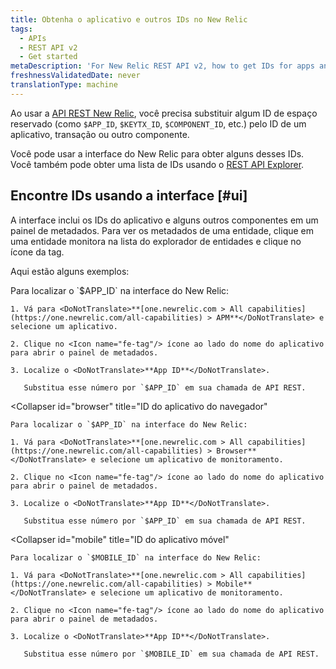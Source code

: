 ```yaml
---
title: Obtenha o aplicativo e outros IDs no New Relic
tags:
  - APIs
  - REST API v2
  - Get started
metaDescription: 'For New Relic REST API v2, how to get IDs for apps and other New Relic-identified components.'
freshnessValidatedDate: never
translationType: machine
---
```


Ao usar a [API REST New Relic](/docs/apis/rest-api-v2/getting-started/introduction-new-relic-rest-api-v2), você precisa substituir algum ID de espaço reservado (como `$APP_ID`, `$KEYTX_ID`, `$COMPONENT_ID`, etc.) pelo ID de um aplicativo, transação ou outro componente.

Você pode usar a interface do New Relic para obter alguns desses IDs. Você também pode obter uma lista de IDs usando o [REST API Explorer](/docs/apis/rest-api-v2/get-started/list-application-id-host-id-instance-id).

## Encontre IDs usando a interface [#ui]

A interface inclui os IDs do aplicativo e alguns outros componentes em um painel de metadados. Para ver os metadados de uma entidade, clique em uma entidade monitora na lista do explorador de entidades e clique no ícone da tag.

Aqui estão alguns exemplos:

<CollapserGroup>
  <Collapser
    id="apm"
    title="APM: ID do aplicativo"
  >
    Para localizar o `$APP_ID` na interface do New Relic:

    1. Vá para <DoNotTranslate>**[one.newrelic.com > All capabilities](https://one.newrelic.com/all-capabilities) > APM**</DoNotTranslate> e selecione um aplicativo.

    2. Clique no <Icon name="fe-tag"/> ícone ao lado do nome do aplicativo para abrir o painel de metadados.

    3. Localize o <DoNotTranslate>**App ID**</DoNotTranslate>.

       Substitua esse número por `$APP_ID` em sua chamada de API REST.
  </Collapser>

  <Collapser
    id="browser"
    title="ID do aplicativo do navegador"
  >
    Para localizar o `$APP_ID` na interface do New Relic:

    1. Vá para <DoNotTranslate>**[one.newrelic.com > All capabilities](https://one.newrelic.com/all-capabilities) > Browser**</DoNotTranslate> e selecione um aplicativo de monitoramento.

    2. Clique no <Icon name="fe-tag"/> ícone ao lado do nome do aplicativo para abrir o painel de metadados.

    3. Localize o <DoNotTranslate>**App ID**</DoNotTranslate>.

       Substitua esse número por `$APP_ID` em sua chamada de API REST.
  </Collapser>

  <Collapser
    id="mobile"
    title="ID do aplicativo móvel"
  >
    Para localizar o `$MOBILE_ID` na interface do New Relic:

    1. Vá para <DoNotTranslate>**[one.newrelic.com > All capabilities](https://one.newrelic.com/all-capabilities) > Mobile**</DoNotTranslate> e selecione um aplicativo de monitoramento.

    2. Clique no <Icon name="fe-tag"/> ícone ao lado do nome do aplicativo para abrir o painel de metadados.

    3. Localize o <DoNotTranslate>**App ID**</DoNotTranslate>.

       Substitua esse número por `$MOBILE_ID` em sua chamada de API REST.
  </Collapser>
</CollapserGroup>